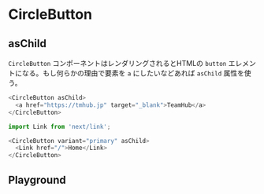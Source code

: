 
<Meta of={CircleButtonStories} />

# CircleButton

## asChild

`CircleButton` コンポーネントはレンダリングされるとHTMLの `button` エレメントになる。もし何らかの理由で要素を `a` にしたいなどあれば `asChild` 属性を使う。

```typescript
<CircleButton asChild>
  <a href="https://tmhub.jp" target="_blank">TeamHub</a>
</CircleButton>
```

```typescript
import Link from 'next/link';

<CircleButton variant="primary" asChild>
  <Link href="/">Home</Link>
</CircleButton>
```

## Playground

<Story />
<Controls />
